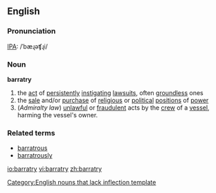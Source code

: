 {{wikipedia}}
==English==

===Pronunciation===
[[IPA]]: /ˈbæɻəʧɻi/

===Noun===
'''barratry'''

# the [[act]] of [[persistently]] [[instigate|instigating]] [[lawsuit]]s, often [[groundless]] ones <br>
# the [[sale]] and/or [[purchase]] of [[religious]] or [[political]] [[position]]s of [[power]]
# (''Admiralty law'') [[unlawful]] or [[fraudulent]] acts by the [[crew]] of a [[vessel]], harming the vessel's owner.

===Related terms===
* [[barratrous]]
* [[barratrously]]

[[Category:English nouns that lack inflection template]]

[[io:barratry]]
[[vi:barratry]]
[[zh:barratry]]